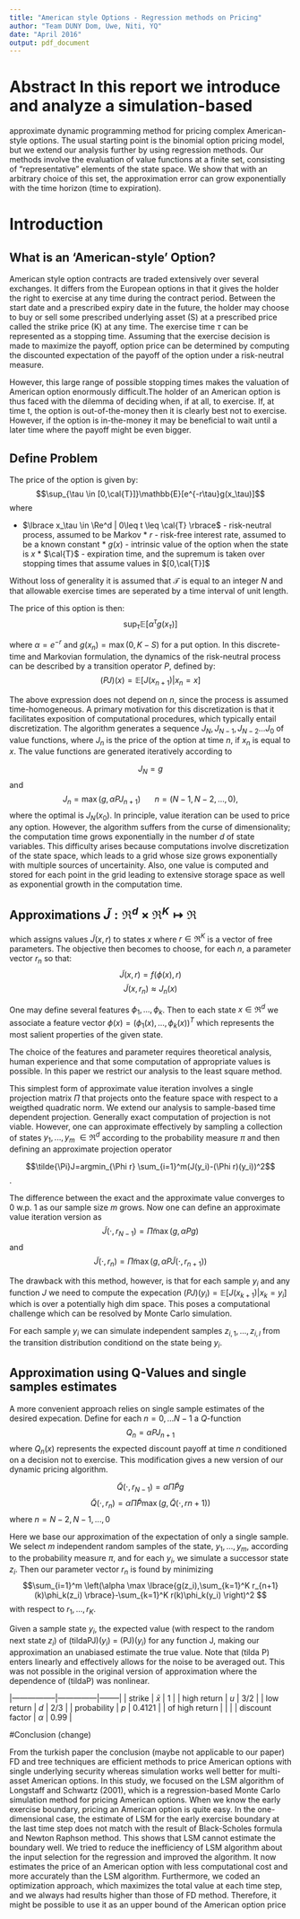 ```yaml
--- 
title: "American style Options - Regression methods on Pricing" 
author: "Team DUNY Dom, Uwe, Niti, YQ" 
date: "April 2016"
output: pdf_document
---
```



# Abstract In this report we introduce and analyze a simulation-based
approximate dynamic programming method for pricing complex American-style
options. The usual starting point is the binomial option pricing model, but we
extend our analysis further by using regression methods. Our methods involve the
evaluation of value functions at a finite set, consisting of “representative”
elements of the state space. We show that with an arbitrary choice of this set,
the approximation error can grow exponentially with the time horizon (time to
expiration).


# Introduction 
## What is an 'American-style' Option?

American style option contracts are traded extensively over several exchanges.
It differs from the European options in that it gives the holder the right to
exercise at any time during the contract period. Between the start date and a
prescribed expiry date in the future, the holder may choose to buy or sell some
prescribed underlying asset (S) at a prescribed price called the strike price
(K) at any time. The exercise time $\tau$ can be represented as a stopping time.
Assuming that the exercise decision is made to maximize the payoff, option price
can be determined by computing the discounted expectation of the payoff of the
option under a risk-neutral measure.

However, this large range of possible stopping times makes the valuation of
American option enormously difficult.The holder of an American option is thus
faced with the dilemma of deciding when, if at all, to exercise. If, at time t,
the option is out-of-the-money then it is clearly best not to exercise. However,
if the option is in-the-money it may be beneficial to wait until a later time
where the payoff might be even bigger.

## Define Problem

The price of the option is given by: $$\sup_{\tau \in
[0,\cal{T}]}\mathbb{E}[e^{-r\tau}g(x_\tau)]$$ where

* $\lbrace x_\tau \in \Re^d | 0\leq t \leq \cal{T} \rbrace$ - risk-neutral
process, assumed to be Markov * $r$ - risk-free interest rate, assumed to be a
known constant * $g(x)$ - intrinsic value of the option when the state is $x$ *
$\cal{T}$ - expiration time, and the supremum is taken over stopping times that
assume values in $[0,\cal{T}]$

Without loss of generality it is assumed that $\mathcal{T}$ is equal to an
integer $N$ and that allowable exercise times are seperated by a time interval
of unit length.

The price of this option is then: 
$$\sup_{\tau}\mathbb{E}[\alpha^{\tau}g(x_{\tau})]$$

where $\alpha = e^{-r}$ and $g(x_n)=\max(0,K-S)$ for a put option. In this discrete-time and Markovian
formulation, the dynamics of the risk-neutral process can be described by a
transition operator $P$, defined by: $$(PJ)(x) = \mathbb{E}[J(x_{n+1})| x_n=x]$$

The above expression does not depend on $n$, since the process is assumed
time-homogeneous. A primary motivation for this discretization is that it
facilitates exposition of computational procedures, which typically entail
discretization. The algorithm generates a sequence $J_N, J_{N-1}, J_{N-2}...
J_0$ of value functions, where $J_n$ is the price of the option at time $n$, if
$x_n$ is equal to $x$. The value functions are generated iteratively according
to

$$J_N = g$$ and $$J_n = \max(g,\alpha PJ_{n+1}) \hspace{20pt}
n=(N-1,N-2,\ldots,0),$$ where the optimal is $J_N(x_0)$. In principle, value
iteration can be used to price any option. However, the algorithm suffers from
the curse of dimensionality; the computation time grows exponentially in the
number $d$ of state variables. This difficulty arises because computations
involve discretization of the state space, which leads to a grid whose size
grows exponentially with multiple sources of uncertainity. Also, one value is
computed and stored for each point in the grid leading to extensive storage
space as well as exponential growth in the computation time.

## Approximations $\tilde{J}:\Re^d \times \Re^K \mapsto \Re$ 
which assigns values $\tilde{J}(x,r)$ to states $x$ where $r \in \Re^K$ is a vector of free
parameters. The objective then becomes to choose, for each $n$, a parameter
vector $r_n$ so that: $$\tilde{J}(x,r) =f(\phi(x),r)$$ $$\tilde{J}(x,r_n) \approx J_n(x)$$

One may define several features $\phi_1, ... , \phi_k$. Then to each state $x \in \Re ^d$ we associate a feature vector $\phi(x) = (\phi_1(x),...,\phi_k(x))^T$ which represents the most salient properties of the given state.

The choice of the features and parameter requires theoretical analysis, human experience and that some computation of appropriate values is possible. In this paper we restrict our analysis to the least square method.

This simplest form of approximate value iteration involves a single projection matrix $\Pi$ that projects onto the feature space with respect to a weigthed quadratic norm. We extend our analysis to sample-based time dependent projection. Generally exact computation of projection is not viable. However, one can approximate effectively by sampling a collection of states $y_1,...,y_m$ $\in \Re^d$ according to the probability measure $\pi$ and then defining an approximate projection operator

$$\tilde{\Pi}J=argmin_{\Phi r} \sum_{i=1}^m(J(y_i)-(\Phi r)(y_i))^2$$.

The difference between the exact and the approximate value converges to 0 w.p. 1 as our sample size $m$ grows.
Now one can define an approximate value iteration version as 
$$\tilde{J}(\cdot,r_{N-1})=\tilde{\Pi}\max(g,\alpha Pg)$$
and
$$\tilde{J}(\cdot,r_{n})=\tilde{\Pi} \max(g,\alpha P\tilde{J}(\cdot,r_{n+1}))$$

The drawback with this method, however, is that for each sample $y_i$ and any function $J$ we need to compute the expecation $(PJ)(y_i)=\mathbb{E}[J(x_{k+1})|x_k=y_i]$ which is over a potentially high dim space. This poses a computational challenge which can be resolved by Monte Carlo simulation.

For each sample $y_i$ we can simulate independent samples $z_{i,1},...,z_{i,l}$ from the transition distribution conditiond on the state being $y_i$.

## Approximation using Q-Values and single samples estimates

A more convenient approach relies on single sample estimates of the desired expecation. 
Define for each $n=0,...N-1$ a $Q$-function 
$$Q_n= \alpha PJ_{n+1}$$
where $Q_n(x)$ represents the expected discount payoff at time $n$ conditioned on a decision not to exercise. This modification gives a new version of our dynamic pricing algorithm.

$$\tilde{Q}(\cdot, r_{N-1})=\alpha \tilde{\Pi} \tilde{P}g$$
$$\tilde{Q}(\cdot,r_n)=\alpha \tilde{\Pi} \tilde{P}\max(g,\tilde{Q}(\cdot,r{n+1}))$$
where $n=N-2,N-1,...,0$

Here we base our approximation of the expectation of only a single sample. We select $m$ independent random samples of the state, $y_1,...,y_m$, according to the probability measure $\pi$, and for each $y_i$, we simulate a successor state $z_i$. Then our parameter vector $r_n$ is found by minimizing 
$$\sum_{i=1}^m \left(\alpha \max \lbrace{g(z_i),\sum_{k=1}^K r_{n+1}(k)\phi_k(z_i) \rbrace}-\sum_{k=1}^K r(k)\phi_k(y_i) \right)^2 $$ with respect to  $r_1,...,r_K$.

Given a sample state $y_i$, the expected value (with respect to the random next state $z_i$) of (tildaPJ)($y_i$) = (PJ)($y_i$) for any function J, making our approximation an unabiased estimate the true value. Note that (tilda P) enters linearly and effectively allows for the noise to be averaged out. This was not possible in the original version of approximation where the dependence of (tildaP) was nonlinear.


|-----------------|---------------|--------|
| strike          |   $\bar{x}$   |   1    |
| high return     |     $u$       |  3/2   |
| low return      |     $d$       |  2/3   |
| probability     |     $p$       | 0.4121 |
| of high return  |               |        |
| discount factor |   $\alpha$    |  0.99  |


#Conclusion (change)

From the turkish paper the conclusion (maybe not applicable to our paper) FD and
tree techniques are efficient methods to price American options with single 
underlying security whereas simulation works well better for multi-asset
American options. In this study, we focused on the LSM algorithm of Longstaff
and Schwartz (2001), which is a regression-based Monte Carlo simulation method
for pricing American options. When we know the early exercise boundary, pricing
an American option is quite easy. In the one-dimensional case, the estimate of
LSM for the early exercise boundary at the last time step does not match with
the result of Black-Scholes formula and Newton Raphson method. This shows that
LSM cannot estimate the boundary well. We tried to reduce the inefficiency of
LSM algorithm about the input selection for the regression and improved the
algorithm. It now estimates the price of an American option with less
computational cost and more accurately than the LSM algorithm. Furthermore, we
coded an optimization approach, which maximizes the total value at each time
step, and we always had results higher than those of FD method. Therefore, it
might be possible to use it as an upper bound of the American option price
